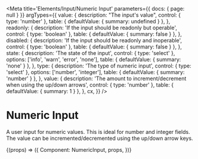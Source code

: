 
<Meta
  title='Elements/Input/Numeric Input'
  parameters={{ docs: { page: null } }}
  argTypes={{
    value: {
      description: "The input's value",
      control: { type: 'number' },
      table: { defaultValue: { summary: undefined } },
    },
    readonly: {
      description: 'If the input should be readonly but operable',
      control: { type: 'boolean' },
      table: { defaultValue: { summary: false } },
    },
    disabled: {
      description: 'If the input should be readonly and inoperable',
      control: { type: 'boolean' },
      table: { defaultValue: { summary: false } },
    },
    state: {
      description: 'The state of the input',
      control: { type: 'select' },
      options: ['info', 'warn', 'error', 'none'],
      table: { defaultValue: { summary: 'none' } },
    },
    type: {
      description: 'The type of numeric input',
      control: { type: 'select' },
      options: ['number', 'integer'],
      table: { defaultValue: { summary: 'number' } },
    },
    value: {
      description:
        'The amount to increment/decrement when using the up/down arrows',
      control: { type: 'number' },
      table: { defaultValue: { summary: 1 } },
    },
    cx,
  }}
/>

# Numeric Input

A user input for numeric values. This is ideal for number and integer fields.
The value can be incremented/decremented using the up/down arrow keys.

<Canvas>
  <Story name='NumericInput'>
    {(props) => ({
      Component: NumericInput,
      props,
    })}
  </Story>
</Canvas>

